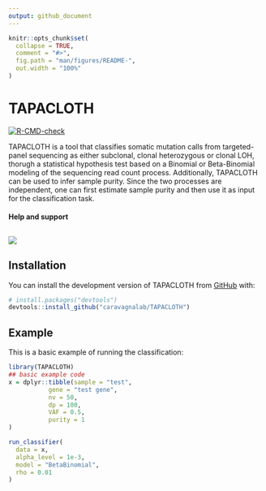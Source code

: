 ```yaml
---
output: github_document
---
```


<!-- README.md is generated from README.Rmd. Please edit that file -->

```r
knitr::opts_chunk$set(
  collapse = TRUE,
  comment = "#>",
  fig.path = "man/figures/README-",
  out.width = "100%"
)
```

# TAPACLOTH

<!-- badges: start -->
[![R-CMD-check](https://github.com/caravagnalab/TAPACLOTH/actions/workflows/R-CMD-check.yaml/badge.svg)](https://github.com/caravagnalab/TAPACLOTH/actions/workflows/R-CMD-check.yaml)
<!-- badges: end -->

TAPACLOTH is a tool that classifies somatic mutation calls from
    targeted-panel sequencing as either subclonal, clonal heterozygous or clonal 
    LOH, thorugh a statistical hypothesis test based on a Binomial or Beta-Binomial 
    modeling of the sequencing read count process. Additionally, 
    TAPACLOTH can be used to infer sample purity. 
    Since the two processes are independent, one can first estimate sample purity
    and then use it as input for the classification task.
    
#### Help and support

[![](https://img.shields.io/badge/GitHub%20Pages-https://caravagnalab.github.io/TAPACLOTH/-yellow.svg)](https://caravagnalab.github.io/TAPACLOTH)
-----

## Installation

You can install the development version of TAPACLOTH from [GitHub](https://github.com/) with:

``` r
# install.packages("devtools")
devtools::install_github("caravagnalab/TAPACLOTH")
```

## Example

This is a basic example of running the classification:

```r
library(TAPACLOTH)
## basic example code
x = dplyr::tibble(sample = "test",
           gene = "test gene",
           nv = 50,
           dp = 100,
           VAF = 0.5,
           purity = 1
)

run_classifier(
  data = x,
  alpha_level = 1e-3,
  model = "BetaBinomial",
  rho = 0.01
)
```
